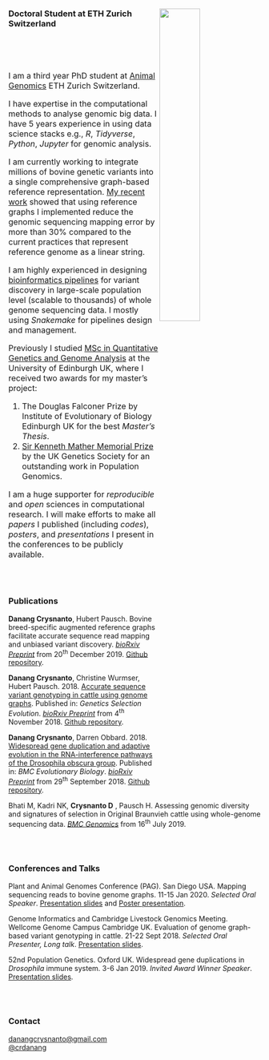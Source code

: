 ###
###
###
###
<a href="https://www.ethz.ch/en.html"><img src="figs/eth_logo.png" width="40%" height="40%" align="right"></a>  

### Doctoral Student at ETH Zurich Switzerland  
<br></br>
<br></br>
<font size="3">I am a third year PhD student at [Animal Genomics](http://www.ag.ethz.ch/) ETH Zurich Switzerland. 


I have expertise in the computational methods to analyse genomic big data. I have 5 years experience in using data science stacks e.g., *R*, *Tidyverse*, *Python*, *Jupyter* for genomic analysis. 

I am currently working to integrate millions of bovine genetic variants into a single comprehensive graph-based reference representation. [My recent work](https://www.biorxiv.org/content/10.1101/2019.12.20.882423v1) showed that using reference graphs I implemented reduce the genomic sequencing mapping error by more than 30% compared to the current practices that represent reference genome as a linear string. 


I am highly experienced in designing [bioinformatics pipelines](https://gsejournal.biomedcentral.com/articles/10.1186/s12711-019-0462-x) for variant discovery in large-scale population level (scalable to thousands) of whole genome sequencing data. I mostly using *Snakemake* for pipelines design and management.

Previously I studied [MSc in Quantitative Genetics and Genome Analysis](http://qgen.bio.ed.ac.uk/) at the University of Edinburgh UK, where I received two awards for my master's project:  

(1)  The Douglas Falconer Prize by Institute of Evolutionary of Biology Edinburgh UK for the best *Master's Thesis*.
(2)  [Sir Kenneth Mather Memorial Prize](http://www.genetics.org.uk/medals-and-prizes/sir-kenneth-mather-memorial-prize/sir-kenneth-mather-memorial-prize-2016-17/) by the UK Genetics Society for an outstanding work in Population Genomics.


I am a huge supporter for *reproducible* and *open* sciences in computational research. I will make efforts to make all *papers* I published (including *codes*), *posters*, and *presentations* I present in the conferences to be publicly available. 

</font>
<br></br>

### **Publications** 
<script type='text/javascript' src='https://d1bxh8uas1mnw7.cloudfront.net/assets/embed.js'></script>

**Danang Crysnanto**, Hubert Pausch. Bovine breed-specific augmented reference graphs facilitate accurate sequence read mapping and unbiased variant discovery. [*bioRxiv Preprint*](https://www.biorxiv.org/content/10.1101/2019.12.20.882423v3) from 20<sup>th</sup> December 2019. [Github repository](https://github.com/danangcrysnanto/bovine-graphs-mapping).


**Danang Crysnanto**, Christine Wurmser, Hubert Pausch. 2018. [Accurate sequence variant genotyping in cattle using genome graphs](https://gsejournal.biomedcentral.com/articles/10.1186/s12711-019-0462-x). Published in: *Genetics Selection Evolution*.  [*bioRxiv Preprint*](https://www.biorxiv.org/content/10.1101/460345v2) from 4<sup>th</sup> November 2018. [Github repository](https://github.com/danangcrysnanto/Graph-genotyping-paper-pipelines).


**Danang Crysnanto**, Darren Obbard. 2018. [Widespread gene duplication and adaptive evolution in the RNA-interference pathways of the Drosophila obscura group](https://bmcevolbiol.biomedcentral.com/articles/10.1186/s12862-019-1425-0). Published in: *BMC Evolutionary Biology*. [*bioRxiv Preprint*](https://www.biorxiv.org/content/10.1101/429894v3) from 29<sup>th</sup> September 2018. 
[Github repository](https://github.com/danangcrysnanto/RNAi-duplication).

Bhati M, Kadri NK, **Crysnanto D** ,  Pausch H. Assessing genomic diversity and signatures of selection in Original Braunvieh cattle using whole-genome sequencing data. [*BMC Genomics*](https://bmcgenomics.biomedcentral.com/articles/10.1186/s12864-020-6446-y) from 16<sup>th</sup> July 2019.

<br></br>


### **Conferences and Talks **

Plant and Animal Genomes Conference (PAG). San Diego USA. Mapping sequencing reads to bovine genome graphs. 11-15 Jan 2020. *Selected Oral Speaker*. [Presentation slides](https://doi.org/10.6084/m9.figshare.11494185.v1) and 
[Poster presentation](https://doi.org/10.6084/m9.figshare.11494185.v1). 

Genome Informatics and Cambridge Livestock Genomics Meeting. Wellcome Genome Campus Cambridge UK. Evaluation of genome graph-based variant genotyping in cattle. 21-22 Sept 2018. *Selected Oral Presenter, Long talk*. [Presentation slides](https://doi.org/10.6084/m9.figshare.11454906.v1).

52nd Population Genetics. Oxford UK. Widespread gene duplications in *Drosophila* immune system. 3-6 Jan 2019. *Invited Award Winner Speaker*. [Presentation slides](https://doi.org/10.6084/m9.figshare.11454900.v1).

<br></br>

### **Contact **      

<i class="far fa-envelope"></i>    <a href="mailto:danangcrysnanto@gmail.com">danangcrysnanto@gmail.com</a> <br>
<i class="fab fa-twitter"></i>     <a href="https://twitter.com/crdanang">@crdanang</a> 
